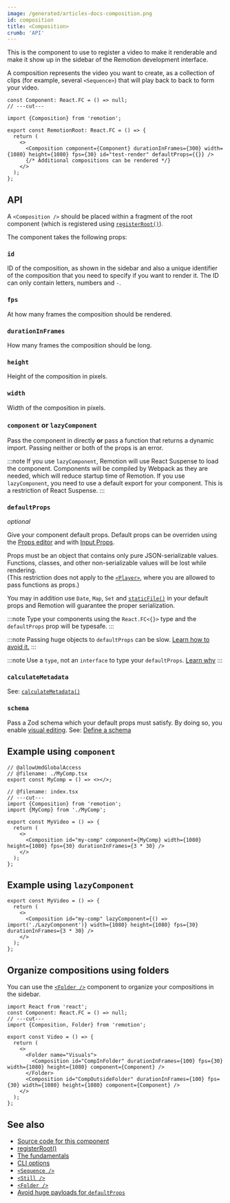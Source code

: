 ```yaml
---
image: /generated/articles-docs-composition.png
id: composition
title: <Composition>
crumb: 'API'
---
```


This is the component to use to register a video to make it renderable and make it show up in the sidebar of the Remotion development interface.

A composition represents the video you want to create, as a collection of clips (for example, several `<Sequence>`) that will play back to back to form your video.

```tsx twoslash title="src/Root.tsx"
const Component: React.FC = () => null;
// ---cut---

import {Composition} from 'remotion';

export const RemotionRoot: React.FC = () => {
  return (
    <>
      <Composition component={Component} durationInFrames={300} width={1080} height={1080} fps={30} id="test-render" defaultProps={{}} />
      {/* Additional compositions can be rendered */}
    </>
  );
};
```

## API

A `<Composition />` should be placed within a fragment of the root component (which is registered using [`registerRoot()`](/docs/register-root)).

The component takes the following props:

### `id`

ID of the composition, as shown in the sidebar and also a unique identifier of the composition that you need to specify if you want to render it. The ID can only contain letters, numbers and `-`.

### `fps`

At how many frames the composition should be rendered.

### `durationInFrames`

How many frames the composition should be long.

### `height`

Height of the composition in pixels.

### `width`

Width of the composition in pixels.

### `component` **or** `lazyComponent`

Pass the component in directly **or** pass a function that returns a dynamic import. Passing neither or both of the props is an error.

:::note
If you use `lazyComponent`, Remotion will use React Suspense to load the component. Components will be compiled by Webpack as they are needed, which will reduce startup time of Remotion. If you use `lazyComponent`, you need to use a default export for your component. This is a restriction of React Suspense.
:::

### `defaultProps`

_optional_

Give your component default props. Default props can be overriden using the [Props editor](/docs/visual-editing) and with [Input Props](/docs/props-resolution).

Props must be an object that contains only pure JSON-serializable values.  
Functions, classes, and other non-serializable values will be lost while rendering.  
(This restriction does not apply to the [`<Player>`](/docs/player/player), where you are allowed to pass functions as props.)

You may in addition use `Date`, `Map`, `Set` and [`staticFile()`](/docs/staticfile) in your default props and Remotion will guarantee the proper serialization.

:::note
Type your components using the `React.FC<{}>` type and the `defaultProps` prop will be typesafe.
:::

:::note
Passing huge objects to `defaultProps` can be slow. [Learn how to avoid it.](/docs/troubleshooting/defaultprops-too-big)
:::

:::note
Use a `type`, not an `interface` to type your `defaultProps`. [Learn why](/docs/4-0-migration#cannot-use-an-interface-for-props)
:::

### `calculateMetadata`

See: [`calculateMetadata()`](/docs/calculate-metadata)

### `schema`

Pass a Zod schema which your default props must satisfy. By doing so, you enable [visual editing](/docs/visual-editing). See: [Define a schema](/docs/schemas)

## Example using `component`

```tsx twoslash
// @allowUmdGlobalAccess
// @filename: ./MyComp.tsx
export const MyComp = () => <></>;

// @filename: index.tsx
// ---cut---
import {Composition} from 'remotion';
import {MyComp} from './MyComp';

export const MyVideo = () => {
  return (
    <>
      <Composition id="my-comp" component={MyComp} width={1080} height={1080} fps={30} durationInFrames={3 * 30} />
    </>
  );
};
```

## Example using `lazyComponent`

```tsx
export const MyVideo = () => {
  return (
    <>
      <Composition id="my-comp" lazyComponent={() => import('./LazyComponent')} width={1080} height={1080} fps={30} durationInFrames={3 * 30} />
    </>
  );
};
```

## Organize compositions using folders

You can use the [`<Folder />`](/docs/folder) component to organize your compositions in the sidebar.

```tsx twoslash
import React from 'react';
const Component: React.FC = () => null;
// ---cut---
import {Composition, Folder} from 'remotion';

export const Video = () => {
  return (
    <>
      <Folder name="Visuals">
        <Composition id="CompInFolder" durationInFrames={100} fps={30} width={1080} height={1080} component={Component} />
      </Folder>
      <Composition id="CompOutsideFolder" durationInFrames={100} fps={30} width={1080} height={1080} component={Component} />
    </>
  );
};
```

## See also

- [Source code for this component](https://github.com/remotion-dev/remotion/blob/main/packages/core/src/Composition.tsx)
- [registerRoot()](/docs/register-root)
- [The fundamentals](/docs/the-fundamentals)
- [CLI options](/docs/cli)
- [`<Sequence />`](/docs/sequence)
- [`<Still />`](/docs/still)
- [`<Folder />`](/docs/folder)
- [Avoid huge payloads for `defaultProps`](/docs/troubleshooting/defaultprops-too-big)
